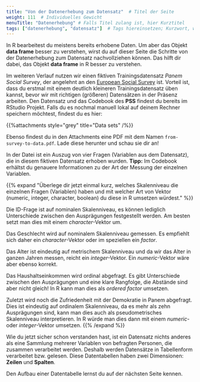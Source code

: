 ```yaml
---
title: "Von der Datenerhebung zum Datensatz"  # Titel der Seite
weight: 111  # Individuelles Gewicht 
menuTitle: "Datenerhebung" # Falls Titel zulang ist, hier Kurztitel
tags: ["datenerhebung", "datensatz"]  # Tags hiereinsetzen; Kurzwort, was auf der Seite passsiert
---
```


In R bearbeitest du meistens bereits erhobene Daten. Um aber das Objekt **data frame** besser zu verstehen, wirst du auf dieser Seite die Schritte von der Datenerhebung zum Datensatz nachvollziehen können. Das hilft dir dabei, das Objekt **data frame** in R besser zu verstehen. 

Im weiteren Verlauf nutzen wir einen fiktiven Trainingsdatensatz *Panem Social Survey*, der angelehnt an den [European Social Survey](https://europeansocialsurvey.com) ist. Vorteil ist, dass du erstmal mit einem deutlich kleineren Trainingsdatensatz üben kannst, bevor wir mit richtigen (größeren) Datensätzen in der Präsenz arbeiten. 
Den Datensatz und das Codebook des **PSS** findest du bereits im RStudio Projekt. Falls du es nochmal manuell lokal auf deinem Rechner speichern möchtest, findest du es hier:

{{%attachments style=\"grey\" title=\"Data sets\" /%}}

Ebenso findest du in den Attachments eine PDF mit dem Namen `from-survey-to-data.pdf`. Lade diese herunter und schau sie dir an!

In der Datei ist ein Auszug von vier Fragen (Variablen aus dem Datensatz), die in diesem fiktiven Datensatz erhoben wurden. **Tipp:** Im Codebook erhältst du genauere Informationen zu der Art der Messung der einzelnen Variablen. 

{{% expand \"Überlege dir jetzt einmal kurz, welches Skalenniveau die einzelnen Fragen (Variablen) haben und mit welcher Art von Vektor (numeric, integer, character, boolean) du diese in R umsetzen würdest.\" %}}

Die ID-Frage ist auf nominalen Skalenniveau, es können lediglich Unterschiede zwischen den Ausprägungen festgestellt werden. Am besten setzt man dies mit einem *character*-Vektor um. 

Das Geschlecht wird auf nominalem Skalenniveau gemessen. Es empfiehlt sich daher ein *character*-Vektor oder im speziellen ein *factor*. 

Das Alter ist eindeutig auf metrischem Skalenniveau und da wir das Alter in ganzen Jahren messen, reicht ein *integer*-Vektor. Ein *numeric*-Vektor wäre aber ebenso korrekt. 

Das Haushaltseinkommen wird ordinal abgefragt. Es gibt Unterschiede zwischen den Ausprägungen und eine klare Rangfolge, die Abstände sind aber nicht gleich! In R kann man dies als *ordered factor* umsetzen. 

Zuletzt wird noch die Zufriedenheit mit der Demokratie in Panem abgefragt. Dies ist eindeutig auf ordinalem Skalenniveau, da es mehr als zehn Ausprägungen sind, kann man dies auch als pseudometrisches Skalenniveau interpretieren. In R würde man dies dann mit einem *numeric*- oder *integer*-Vektor umsetzen. 
{{% /expand %}}

Wie du jetzt sicher schon verstanden hast, ist ein Datensatz nichts anderes als eine Sammlung mehrerer Variablen von befragten Personen, die zusammen verarbeitet werden. Deshalb werden Datensätze in Tabellenform verarbeitet bzw. gelesen. Diese Datentabellen haben zwei Dimensionen: **Zeilen** und **Spalten**. 

Den Aufbau einer Datentabelle lernst du auf der nächsten Seite kennen. 